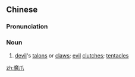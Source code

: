 ==Chinese==
{{zh-forms}}

===Pronunciation===
{{zh-pron
|m=mó爪
|c=mo1 zaau2
|cat=n
}}

===Noun===
{{zh-noun}}

# [[devil]]'s [[talon]]s or [[claw]]s; [[evil]] [[clutches]]; [[tentacles]]

[[zh:魔爪]]
